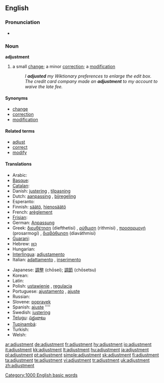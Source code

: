 ==English==

===Pronunciation===
*{{audio|en-us-adjustment.ogg|Audio (US)}}

===Noun===
'''adjustment'''

# a small [[change]]; a minor [[correction]]; a [[modification]]
#:''I '''adjusted''' my Wiktionary preferences to enlarge the edit box.''
#:''The credit card company made an '''adjustment''' to my account to waive the late fee.''

====Synonyms====
*[[change]]
*[[correction]]
*[[modification]]

====Related terms====
*[[adjust]]
*[[correct]]
*[[modify]]

====Translations====
{{checktrans-top}}
*Arabic: [[]]
*[[Basque]]: [[]]
*[[Catalan]]: [[]]
*Danish: [[justering]] {{c}}, [[tilpasning]] {{c}}
*Dutch: [[aanpassing]] {{f}}, [[bijregeling]] {{f}}
*Esperanto: [[]]
*Finnish: [[säätö]], [[hienosäätö]]
*French: [[arèglement]] {{m}}
*[[Frisian]]: [[]]
*German: [[Anpassung]] {{f}}
*Greek: [[διευθέτηση]] (diefthetisi) {{f}}, [[ρύθμιση]] (rithmisi) {{f}}, [[προσαρμογή]] (prosarmogí) {{f}}, [[διαβάθμηση]] (diaváthmisi) {{f}}
*[[Guarani]]: [[]]
*Hebrew: [[כִּוּוּן]] {{m}}
*Hungarian: [[]]
*[[Interlingua]]: [[adjustamento]]
*Italian: [[adattamento]] {{m}}, [[inserimento]] {{m}}
{{trans-mod}}
*Japanese: [[調整]] (chōsei); [[調節]] (chōsetsu)
*Korean: [[]]
*Latin: [[]]
*Polish: [[ustawienie]] {{n}}, [[regulacja]] {{f}}
*Portuguese: [[ajustamento]] {{m}}, [[ajuste]] {{m}}
*Russian: [[]]
*Slovene: [[popravek]] {{m}}
*Spanish: [[ajuste]] ''''
*Swedish: [[justering]] {{c}}
*[[Telugu]]: [[సర్దుబాటు]]
*[[Tupinambá]]: [[]]
*Turkish: [[]]
*Welsh: [[]]
{{trans-bottom}}

[[Category:1000 English basic words]]

[[ar:adjustment]]
[[de:adjustment]]
[[fr:adjustment]]
[[hy:adjustment]]
[[io:adjustment]]
[[it:adjustment]]
[[kk:adjustment]]
[[lt:adjustment]]
[[hu:adjustment]]
[[ja:adjustment]]
[[pl:adjustment]]
[[pt:adjustment]]
[[simple:adjustment]]
[[sk:adjustment]]
[[fi:adjustment]]
[[ta:adjustment]]
[[te:adjustment]]
[[vi:adjustment]]
[[tr:adjustment]]
[[uk:adjustment]]
[[zh:adjustment]]